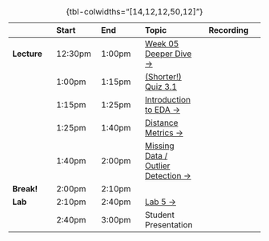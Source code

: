 
| | Start | End | Topic | Recording |
|:- |:- |:- |:- |:-:|
| **Lecture** | <span class='sec-start'>12:30pm</span> | <span class='sec-p30'>1:00pm</a> | <a href="#week-05-recap">Week 05 Deeper Dive &rarr;</a> | <a id="rec-link-w06-1" href="../recordings/recording-w06s02-1.html" target="_blank"><i class="bi bi-film"></i></a> |
| | <span class='sec-p30'>1:00pm</span> | <span class='sec-p45'>1:15pm</a> | <a href="https://georgetown.instructure.com/courses/173310/quizzes/201583" target="_blank">(Shorter!) Quiz 3.1 <i class="bi bi-box-arrow-up-right ps-1"></i></a> | |
| | <span class='sec-p45'>1:15pm</span> | <span class='sec-p55'>1:25pm</span> | <a href="#exploratory-data-analysis-eda">Introduction to EDA &rarr;</a> | <a id="rec-link-w06-2" href="../recordings/recording-w06s02-2.html" target="_blank"><i class="bi bi-film"></i></a> |
| | <span class='sec-p55'>1:25pm</span> | <span class='sec-p70'>1:40pm</span> | <a href="#distance-metrics">Distance Metrics &rarr;</a> | <a id="rec-link-w06-3" href="../recordings/recording-w06s02-3.html" target="_blank" class="disabled"><i class="bi bi-film"></i></a> |
| | <span class='sec-p70'>1:40pm</span> | <span class='sec-p90'>2:00pm</span> | <a href='#missing-data'>Missing Data / Outlier Detection &rarr;</a> | <a href='../recordings/recording-w06s02-4.html' target='_blank'><i class='bi bi-film'></i></a> |
| **Break!** | <span class='sec-p90'>2:00pm</span> | <span class='sec-p100'>2:10pm</span> | | |
| **Lab** | <span class='sec-p100'>2:10pm</span> | <span class='sec-p130'>2:40pm</span> | <a href="#lab-demonstrations">Lab 5 &rarr;</a> | <a id="rec-link-w06-5" href="../recordings/recording-w06s02-5.html" target="_blank"><i class="bi bi-film"></i></a> |
| | <span class='sec-p130'>2:40pm</span> | <span class='sec-end'>3:00pm</span> | Student Presentation | |

: {tbl-colwidths="[14,12,12,50,12]"}
